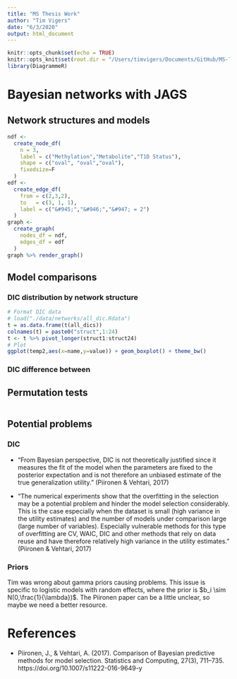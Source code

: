 ```yaml
---
title: "MS Thesis Work"
author: "Tim Vigers"
date: "6/3/2020"
output: html_document
---
```


```r
knitr::opts_chunk$set(echo = TRUE)
knitr::opts_knit$set(root.dir = "/Users/timvigers/Documents/GitHub/MS-Thesis")
library(DiagrammeR)
```

# Bayesian networks with JAGS

## Network structures and models

```r
ndf <-
  create_node_df(
    n = 3,
    label = c("Methylation","Metabolite","T1D Status"),
    shape = c("oval", "oval","oval"),
    fixedsize=F
  )
edf <-
  create_edge_df(
    from = c(2,3,2),
    to   = c(3, 1, 1),
    label = c("&#945;","&#946;","&#947; = 2")
  )
graph <- 
  create_graph(
    nodes_df = ndf,
    edges_df = edf
  )
graph %>% render_graph()
```

## Model comparisons

### DIC distribution by network structure

```r
# Format DIC data
# load("./data/networks/all_dic.Rdata")
t = as.data.frame(t(all_dics))
colnames(t) = paste0("struct",1:24)
t <- t %>% pivot_longer(struct1:struct24)
# Plot
ggplot(temp2,aes(x=name,y=value)) + geom_boxplot() + theme_bw()
```

### DIC difference between 

## Permutation tests

```r

```

## Potential problems

### DIC

- "From Bayesian perspective, DIC is not theoretically justified since it measures the fit of the model when the parameters are fixed to the posterior expectation and is not therefore an unbiased estimate of the true generalization utility." (Piironen & Vehtari, 2017)

- "The numerical experiments show that the overfitting in the selection may be a potential problem and hinder the model selection considerably. This is the case especially when the dataset is small (high variance in the utility estimates) and the number of models under comparison large (large number of variables). Especially vulnerable methods for this type of overfitting are CV, WAIC, DIC and other methods that rely on data reuse and have therefore relatively high variance in the utility estimates." (Piironen & Vehtari, 2017)

### Priors

Tim was wrong about gamma priors causing problems. This issue is specific to logistic models with random effects, where the prior is $b_i \sim N(0,\frac{1}{\lambda})$. The Piironen paper can be a little unclear, so maybe we need a better resource.

# References

- Piironen, J., & Vehtari, A. (2017). Comparison of Bayesian predictive methods for model selection. Statistics and Computing, 27(3), 711–735. https://doi.org/10.1007/s11222-016-9649-y